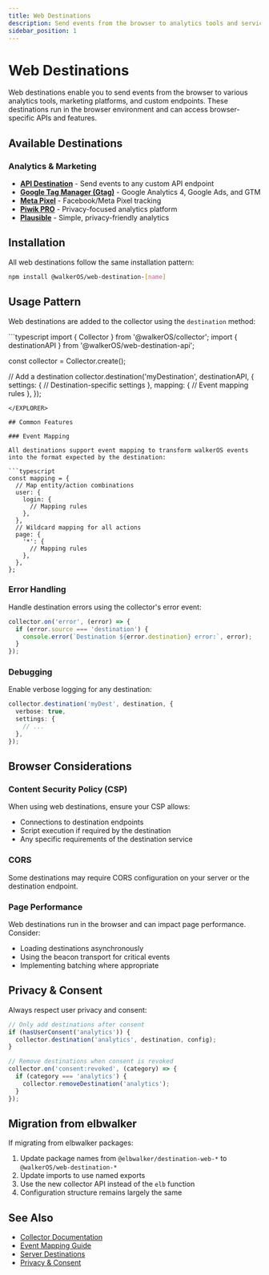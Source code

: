 ```yaml
---
title: Web Destinations
description: Send events from the browser to analytics tools and services
sidebar_position: 1
---
```



# Web Destinations

<EnvironmentBadges web={true} server={false} />

Web destinations enable you to send events from the browser to various analytics tools, marketing platforms, and custom endpoints. These destinations run in the browser environment and can access browser-specific APIs and features.

## Available Destinations

### Analytics & Marketing

- **[API Destination](./api)** - Send events to any custom API endpoint
- **[Google Tag Manager (Gtag)](./gtag)** - Google Analytics 4, Google Ads, and GTM
- **[Meta Pixel](./meta)** - Facebook/Meta Pixel tracking
- **[Piwik PRO](./piwikpro)** - Privacy-focused analytics platform
- **[Plausible](./plausible)** - Simple, privacy-friendly analytics

## Installation

All web destinations follow the same installation pattern:

```bash
npm install @walkerOS/web-destination-[name]
```

## Usage Pattern

Web destinations are added to the collector using the `destination` method:

<EXPLORER config="collector, web-destination-api">
```typescript
import { Collector } from '@walkerOS/collector';
import { destinationAPI } from '@walkerOS/web-destination-api';

const collector = Collector.create();

// Add a destination
collector.destination('myDestination', destinationAPI, {
  settings: {
    // Destination-specific settings
  },
  mapping: {
    // Event mapping rules
  },
});
```
</EXPLORER>

## Common Features

### Event Mapping

All destinations support event mapping to transform walkerOS events into the format expected by the destination:

```typescript
const mapping = {
  // Map entity/action combinations
  user: {
    login: {
      // Mapping rules
    },
  },
  // Wildcard mapping for all actions
  page: {
    '*': {
      // Mapping rules
    },
  },
};
```

### Error Handling

Handle destination errors using the collector's error event:

```typescript
collector.on('error', (error) => {
  if (error.source === 'destination') {
    console.error(`Destination ${error.destination} error:`, error);
  }
});
```

### Debugging

Enable verbose logging for any destination:

```typescript
collector.destination('myDest', destination, {
  verbose: true,
  settings: {
    // ...
  },
});
```

## Browser Considerations

### Content Security Policy (CSP)

When using web destinations, ensure your CSP allows:
- Connections to destination endpoints
- Script execution if required by the destination
- Any specific requirements of the destination service

### CORS

Some destinations may require CORS configuration on your server or the destination endpoint.

### Page Performance

Web destinations run in the browser and can impact page performance. Consider:
- Loading destinations asynchronously
- Using the beacon transport for critical events
- Implementing batching where appropriate

## Privacy & Consent

Always respect user privacy and consent:

```typescript
// Only add destinations after consent
if (hasUserConsent('analytics')) {
  collector.destination('analytics', destination, config);
}

// Remove destinations when consent is revoked
collector.on('consent:revoked', (category) => {
  if (category === 'analytics') {
    collector.removeDestination('analytics');
  }
});
```

## Migration from elbwalker

If migrating from elbwalker packages:

1. Update package names from `@elbwalker/destination-web-*` to `@walkerOS/web-destination-*`
2. Update imports to use named exports
3. Use the new collector API instead of the `elb` function
4. Configuration structure remains largely the same

## See Also

- [Collector Documentation](/docs/collector)
- [Event Mapping Guide](/docs/guides/event-mapping)
- [Server Destinations](/docs/destinations/server)
- [Privacy & Consent](/docs/guides/consent)